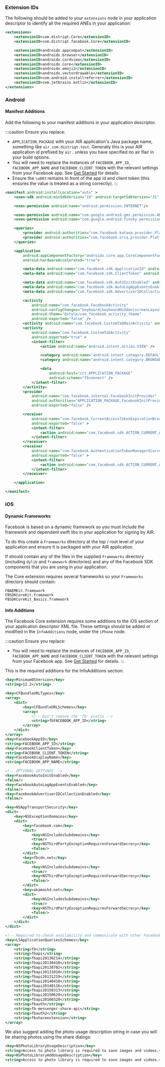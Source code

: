 
### Extension IDs

The following should be added to your `extensions` node in your application descriptor to identify all the required ANEs in your application:

```xml
<extensions>
	<extensionID>com.distriqt.Core</extensionID>
	<extensionID>com.distriqt.facebook.Core</extensionID>

	<extensionID>androidx.appcompat</extensionID>
	<extensionID>androidx.browser</extensionID>
	<extensionID>androidx.cardview</extensionID>
	<extensionID>androidx.core</extensionID>
	<extensionID>androidx.emoji2</extensionID>
	<extensionID>androidx.vectordrawable</extensionID>
	<extensionID>com.android.installreferrer</extensionID>
	<extensionID>com.jetbrains.kotlin</extensionID>
</extensions>
```




### Android

#### Manifest Additions

Add the following to your manifest additions in your application descriptor.

:::caution
Ensure you replace:
-  `APPLICATION_PACKAGE` with your AIR application's Java package name, something like `air.com.distriqt.test`. Generally this is your AIR application id prefixed by `air.` unless you have specified no air flair in your build options.
- You will need to replace the instances of `FACEBOOK_APP_ID`, `FACEBOOK_APP_NAME` and `FACEBOOK_CLIENT_TOKEN` with the relevant settings from your Facebook app. See [Get Started](../../get-started.md) for details. 
- Ensure the `\u003` remains in front of the app id and client token (this ensures the value is treated as a string correctly).
:::


```xml
<manifest android:installLocation="auto" >
	<uses-sdk android:minSdkVersion="19" android:targetSdkVersion="31" />

	<uses-permission android:name="android.permission.INTERNET"/>

	<uses-permission android:name="com.google.android.gms.permission.AD_ID" />
	<uses-permission android:name="com.google.android.finsky.permission.BIND_GET_INSTALL_REFERRER_SERVICE" />

	<queries>
		<provider android:authorities="com.facebook.katana.provider.PlatformProvider" /> <!-- allows app to access Facebook app features -->
		<provider android:authorities="com.facebook.orca.provider.PlatformProvider" /> <!-- allows sharing to Messenger app -->
	</queries>

	<application
		android:appComponentFactory="androidx.core.app.CoreComponentFactory"
		android:hardwareAccelerated="true">

		<meta-data android:name="com.facebook.sdk.ApplicationId" android:value="\u003FACEBOOK_APP_ID"/>
		<meta-data android:name="com.facebook.sdk.ClientToken" android:value="\u003FACEBOOK_CLIENT_TOKEN"/>

		<meta-data android:name="com.facebook.sdk.AutoInitEnabled" android:value="false"/>
		<meta-data android:name="com.facebook.sdk.AutoLogAppEventsEnabled" android:value="false"/>
		<meta-data android:name="com.facebook.sdk.AdvertiserIDCollectionEnabled" android:value="false"/>

		<activity
			android:name="com.facebook.FacebookActivity"
			android:configChanges="keyboard|keyboardHidden|screenLayout|screenSize|orientation"
			android:theme="@style/com_facebook_activity_theme"
			android:exported="false" />
		<activity android:name="com.facebook.CustomTabMainActivity" android:exported="false" />
		<activity
			android:name="com.facebook.CustomTabActivity"
			android:exported="true" >
			<intent-filter>
				<action android:name="android.intent.action.VIEW" />

				<category android:name="android.intent.category.DEFAULT" />
				<category android:name="android.intent.category.BROWSABLE" />

				<data
					android:host="cct.APPLICATION_PACKAGE"
					android:scheme="fbconnect" />
			</intent-filter>
		</activity>
		<provider
			android:name="com.facebook.internal.FacebookInitProvider"
			android:authorities="APPLICATION_PACKAGE.FacebookInitProvider"
			android:exported="false" />

		<receiver
			android:name="com.facebook.CurrentAccessTokenExpirationBroadcastReceiver"
			android:exported="false" >
			<intent-filter>
				<action android:name="com.facebook.sdk.ACTION_CURRENT_ACCESS_TOKEN_CHANGED" />
			</intent-filter>
		</receiver>
		<receiver
			android:name="com.facebook.AuthenticationTokenManager$CurrentAuthenticationTokenChangedBroadcastReceiver"
			android:exported="false" >
			<intent-filter>
				<action android:name="com.facebook.sdk.ACTION_CURRENT_AUTHENTICATION_TOKEN_CHANGED" />
			</intent-filter>
		</receiver>

	</application>

</manifest>
```




### iOS 

#### Dynamic Frameworks

Facebook is based on a dynamic framework so you must include the framework and dependent swift libs in your application for signing by AIR.

To do this create a `Frameworks` directory at the top / root level of your application and ensure it is packaged with your AIR application.

If should contain any of the files in the supplied `Frameworks` directory (including `dylib` and `framework` directories) and any of the Facebook SDK components that you are using in your application.

The Core extension requires several frameworks so your `Frameworks` directory should contain:

```
FBAEMKit.framework
FBSDKCoreKit.framework
FBSDKCoreKit_Basics.framework
```


#### Info Additions

The Facebook Core extension requires some additions to the iOS section of your application
descriptor XML file. These settings should be added or modified in the `InfoAdditions` node,
under the `iPhone` node.

:::caution
Ensure you replace:
- You will need to replace the instances of `FACEBOOK_APP_ID`, `FACEBOOK_APP_NAME` and `FACEBOOK_CLIENT_TOKEN` with the relevant settings from your Facebook app. See [Get Started](../../get-started.md) for details. 
:::

This is the required additions for the InfoAdditions section:

```xml
<key>MinimumOSVersion</key>
<string>12.2</string>

<key>CFBundleURLTypes</key>
<array>
	<dict>
		<key>CFBundleURLSchemes</key>
		<array>
			<!-- Don't remove the 'fb' prefix -->
			<string>fbFACEBOOK_APP_ID</string>
		</array>
	</dict>
</array>
<key>FacebookAppID</key>
<string>FACEBOOK_APP_ID</string>
<key>FacebookClientToken</key>
<string>FACEBOOK_CLIENT_TOKEN</string>
<key>FacebookDisplayName</key>
<string>FACEBOOK_APP_NAME</string>

<!-- OPTIONAL SETTINGS -->
<key>FacebookAutoInitEnabled</key>
<false/>
<key>FacebookAutoLogAppEventsEnabled</key>
<false/>
<key>FacebookAdvertiserIDCollectionEnabled</key>
<false/>

<key>NSAppTransportSecurity</key>
<dict>
	<key>NSExceptionDomains</key>
	<dict>
		<key>facebook.com</key>
		<dict>
			<key>NSIncludesSubdomains</key>
			<true/>
			<key>NSThirdPartyExceptionRequiresForwardSecrecy</key>
			<false/>
		</dict>
		<key>fbcdn.net</key>
		<dict>
			<key>NSIncludesSubdomains</key>
			<true/>
			<key>NSThirdPartyExceptionRequiresForwardSecrecy</key>
			<false/>
		</dict>
		<key>akamaihd.net</key>
		<dict>
			<key>NSIncludesSubdomains</key>
			<true/>
			<key>NSThirdPartyExceptionRequiresForwardSecrecy</key>
			<false/>
		</dict>
	</dict>
</dict>

<!-- Required to check availability and communicate with other Facebook applications -->
<key>LSApplicationQueriesSchemes</key>
<array>
	<string>fb</string>
	<string>fbapi</string>
	<string>fbapi20130214</string>
	<string>fbapi20130410</string>
	<string>fbapi20130702</string>
	<string>fbapi20131010</string>
	<string>fbapi20131219</string>
	<string>fbapi20140410</string>
	<string>fbapi20140116</string>
	<string>fbapi20150313</string>
	<string>fbapi20150629</string>
	<string>fbapi20160328</string>
	<string>fbauth</string>
	<string>fb-messenger-share-api</string>
	<string>fbauth2</string>
	<string>fbshareextension</string>
</array>
```

We also suggest adding the photo usage description string in case you will be sharing photos using the share dialogs:

```xml
<key>NSPhotoLibraryUsageDescription</key>
<string>Access to photo library is required to save images and videos.</string>
<key>NSPhotoLibraryAddUsageDescription</key>
<string>Access to photo library is required to save images and videos.</string>
```
